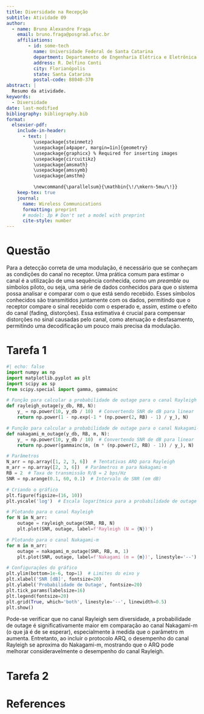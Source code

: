 ```yaml
---
title: Diversidade na Recepção 
subtitle: Atividade 09
author:
  - name: Bruno Alexandre Fraga
    email: bruno.fraga@posgrad.ufsc.br
    affiliations: 
        - id: some-tech
          name: Universidade Federal de Santa Catarina
          department: Departamento de Engenharia Elétrica e Eletrônica
          address: R. Delfino Conti
          city: Florianópolis
          state: Santa Catarina
          postal-code: 88040-370
abstract: |
  Resumo da atividade.
keywords: 
  - Diversidade
date: last-modified
bibliography: bibliography.bib
format:
  elsevier-pdf:
    include-in-header:
      - text: |
          \usepackage{steinmetz}
          \usepackage[a4paper, margin=1in]{geometry}
          \usepackage{graphicx} % Required for inserting images
          \usepackage{circuitikz}
          \usepackage{amsmath}
          \usepackage{amssymb}
          \usepackage{amsthm}

          \newcommand{\parallelsum}{\mathbin{\!/\mkern-5mu/\!}}
    keep-tex: true
    journal:
      name: Wireless Communications 
      formatting: preprint
      # model: 3p # Don't set a model with preprint
      cite-style: number
---
```


# Questão

Para a detecção correta de uma modulação, é necessário que se conheçam as condições do canal no receptor. Uma prática comum para estimar o canal é a utilização de uma sequência conhecida, como um *preamble* ou símbolos piloto, ou seja, uma série de dados conhecidos para que o sistema possa analisar e comparar com o que está sendo recebido. Esses símbolos conhecidos são transmitidos juntamente com os dados, permitindo que o receptor compare o sinal recebido com o esperado e, assim, estime o efeito do canal (fading, distorções). Essa estimativa é crucial para compensar distorções no sinal causadas pelo canal, como atenuação e desfasamento, permitindo uma decodificação um pouco mais precisa da modulação.

# Tarefa 1

```python
#| echo: false
import numpy as np
import matplotlib.pyplot as plt
import scipy as sp
from scipy.special import gamma, gammainc

# Função para calcular a probabilidade de outage para o canal Rayleigh
def rayleigh_outage(y_db, RB, N):
    y_ = np.power(10, y_db / 10)  # Convertendo SNR de dB para linear
    return np.power(1 - np.exp(-1 * (np.power(2, RB) - 1) / y_), N)

# Função para calcular a probabilidade de outage para o canal Nakagami-m
def nakagami_m_outage(y_db, RB, m, N):
    y_ = np.power(10, y_db / 10)  # Convertendo SNR de dB para linear
    return np.power(gammainc(m, (m * (np.power(2, RB) - 1)) / y_), N)

# Parâmetros
N_arr = np.array([1, 2, 3, 6])  # Tentativas ARQ para Rayleigh
m_arr = np.array([2, 3, 6])  # Parâmetros m para Nakagami-m
RB = 2  # Taxa de transmissão R/B = 2 bps/Hz
SNR = np.arange(0.1, 60, 0.1)  # Intervalo de SNR (em dB)

# Criando o gráfico
plt.figure(figsize=(16, 10))
plt.yscale('log')  # Escala logarítmica para a probabilidade de outage

# Plotando para o canal Rayleigh
for N in N_arr:
    outage = rayleigh_outage(SNR, RB, N)
    plt.plot(SNR, outage, label=f'Rayleigh (N = {N})')

# Plotando para o canal Nakagami-m
for m in m_arr:
    outage = nakagami_m_outage(SNR, RB, m, 1)
    plt.plot(SNR, outage, label=f'Nakagami (m = {m})', linestyle='--')

# Configurações do gráfico
plt.ylim(bottom=1e-6, top=1)  # Limites do eixo y
plt.xlabel('SNR [dB]', fontsize=20)
plt.ylabel('Probabilidade de Outage', fontsize=20)
plt.tick_params(labelsize=16)
plt.legend(fontsize=20)
plt.grid(True, which='both', linestyle='--', linewidth=0.5)
plt.show()


```

Pode-se verificar que no canal Rayleigh sem diversidade, a probabilidade de outage é significativamente maior em comparação ao canal Nakagami-m (o que já é de se esperar), especialmente à medida que o parâmetro m aumenta. Entretanto, ao incluir o protocolo ARQ, o desempenho do canal Rayleigh se aproxima do Nakagami-m, mostrando que o ARQ pode melhorar consideravelmente o desempenho do canal Rayleigh.

# Tarefa 2













# References {-}